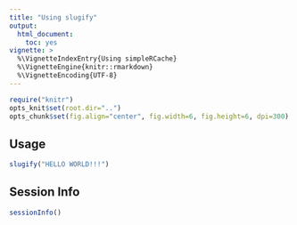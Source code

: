```yaml
---
title: "Using slugify"
output:
  html_document:
    toc: yes
vignette: >
  %\VignetteIndexEntry{Using simpleRCache}
  %\VignetteEngine{knitr::rmarkdown}
  %\VignetteEncoding{UTF-8}    
---
```


```r
require("knitr")
opts_knit$set(root.dir="..")
opts_chunk$set(fig.align="center", fig.width=6, fig.height=6, dpi=300)
```

## Usage
```r
slugify("HELLO WORLD!!!")
```

## Session Info

```r
sessionInfo()
```









